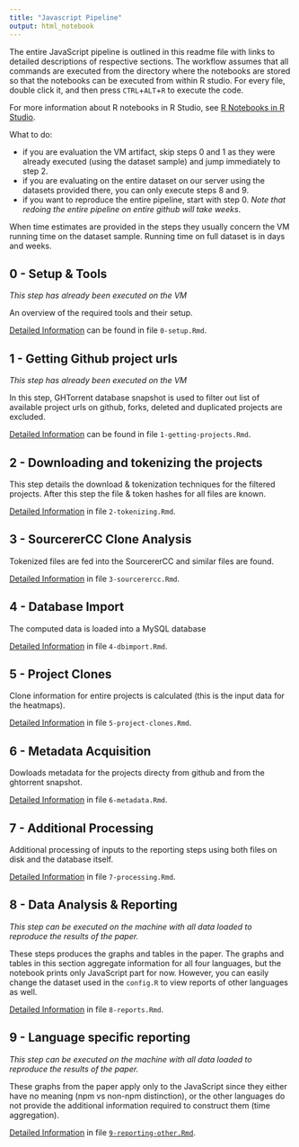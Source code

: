 ```yaml
---
title: "Javascript Pipeline"
output: html_notebook
---
```


The entire JavaScript pipeline is outlined in this readme file with links to detailed descriptions of respective sections. The workflow assumes that all commands are executed from the directory where the notebooks are stored so that the notebooks can be executed from within R studio. For every file, double click it, and then press `CTRL`+`ALT`+`R` to execute the code.

For more information about R notebooks in R Studio, see [R Notebooks in R Studio](http://rmarkdown.rstudio.com/r_notebooks.html).

What to do:

- if you are evaluation the VM artifact, skip steps 0 and 1 as they were already executed (using the dataset sample) and jump immediately to step 2.  
- if you are evaluating on the entire dataset on our server using the datasets provided there, you can only execute steps 8 and 9. 
- if you want to reproduce the entire pipeline, start with step 0. *Note that redoing the entire pipeline on entire github will take weeks*.

When time estimates are provided in the steps they usually concern the VM running time on the dataset sample. Running time on full dataset is in days and weeks. 

## 0 - Setup & Tools

*This step has already been executed on the VM*

An overview of the required tools and their setup. 

[Detailed Information](0-setup.nb.html) can be found in file `0-setup.Rmd`.

## 1 - Getting Github project urls

*This step has already been executed on the VM*

In this step, GHTorrent database snapshot is used to filter out list of available project urls on github, forks, deleted and duplicated projects are excluded. 

[Detailed Information](1-getting-projects.nb.html) can be found in file `1-getting-projects.Rmd`.

## 2 - Downloading and tokenizing the projects

This step details the download & tokenization techniques for the filtered projects. After this step the file & token hashes for all files are known. 

[Detailed Information](2-tokenizing.nb.html) in file `2-tokenizing.Rmd`.

## 3 - SourcererCC Clone Analysis

Tokenized files are fed into the SourcererCC and similar files are found. 

[Detailed Information](3-sourcerercc.nb.html) in file `3-sourcerercc.Rmd`.

## 4 - Database Import

The computed data is loaded into a MySQL database

[Detailed Information](4-dbimport.nb.html) in file `4-dbimport.Rmd`.

## 5 - Project Clones

Clone information for entire projects is calculated (this is the input data for the heatmaps). 

[Detailed Information](5-project-clones.nb.html) in file `5-project-clones.Rmd`.

## 6 - Metadata Acquisition

Dowloads metadata for the projects directy from github and from the ghtorrent snapshot.

[Detailed Information](6-metadata.nb.html) in file `6-metadata.Rmd`.

## 7 - Additional Processing

Additional processing of inputs to the reporting steps using both files on disk and the database itself. 

[Detailed Information](7-processing.nb.html) in file `7-processing.Rmd`.

## 8 - Data Analysis & Reporting

*This step can be executed on the machine with all data loaded to reproduce the results of the paper.*

These steps produces the graphs and tables in the paper. The graphs and tables in this section aggregate information for all four languages, but the notebook prints only JavaScript part for now. However, you can easily change the dataset used in the `config.R` to view reports of other languages as well. 

[Detailed Information](8-reports.nb.html) in file `8-reports.Rmd`.

## 9 - Language specific reporting

*This step can be executed on the machine with all data loaded to reproduce the results of the paper.*

These graphs from the paper apply only to the JavaScript since they either have no meaning (npm vs non-npm distinction), or the other languages do not provide the additional information required to construct them (time aggregation).  

[Detailed Information](9-reporting-other.nb.html) in file [`9-reporting-other.Rmd`](9-reporting-other.Rmd).

